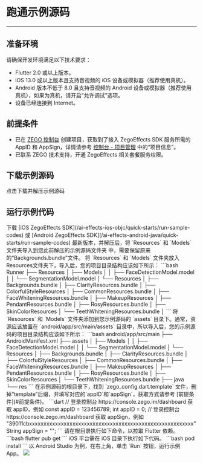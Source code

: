 # 跑通示例源码

---

## 准备环境

请确保开发环境满足以下技术要求：

* Flutter 2.0 或以上版本。
* iOS 13.0 或以上版本且支持音视频的 iOS 设备或模拟器（推荐使用真机）。
* Android 版本不低于 8.0 且支持音视频的 Android 设备或模拟器（推荐使用真机），如果为真机，请开启“允许调试”选项。
* 设备已经连接到 Internet。


## 前提条件

- 已在 [ZEGO 控制台](https://console.zego.im) 创建项目，获取到了接入 ZegoEffects SDK 服务所需的 AppID 和 AppSign，详情请参考 [控制台 - 项目管理](https://doc-zh.zego.im/article/12107) 中的“项目信息”。
- 已联系 ZEGO 技术支持，开通 ZegoEffects 相关套餐服务权限。

## 下载示例源码

<CardGroup cols={1}>
<Card title="示例源码" href="https://storage.zego.im/AIEffect/ZegoEffects/Sourcecode/Flutter/example.zip">
点击下载并解压示例源码
</Card>
</CardGroup>

## 运行示例代码

<Steps>
<Step title="导入资源和模型">
下载 [iOS ZegoEffects SDK](/ai-effects-ios-objc/quick-starts/run-sample-codes) 或 [Android ZegoEffects SDK](/ai-effects-android-java/quick-starts/run-sample-codes) 最新版本，并解压后，将 `Resources` 和 `Models` 文件夹导入到您此前解压的示例源码文件夹 中，需要保留原来的“Backgrounds.bundle”文件。
<Tabs>
<Tab title="iOS">
将 `Resources` 和 `Models` 文件夹放入Resources文件夹下，导入后，您的项目目录结构应该如下所示：
```bash
Runner
├── Resources
│   ├── Models
│   │   ├── FaceDetectionModel.model
│   │   └── SegmentationModel.model
│   └── Resources
│       ├── Backgrounds.bundle
│       ├── ClarityResources.bundle
│       ├── ColorfulStyleResources
│       ├── CommonResources.bundle
│       ├── FaceWhiteningResources.bundle
│       ├── MakeupResources
│       ├── PendantResources.bundle
│       ├── RosyResources.bundle
│       ├── SkinColorResources
│       └── TeethWhiteningResources.bundle
│
```
</Tab>
<Tab title="Android">
将 `Resources` 和 `Models` 文件夹添加到您示例源码的 `assets` 目录下。通常，资源应该放置在 `android/app/src/main/assets` 目录中，所以导入后，您的示例源码的项目目录结构应该如下所示：
```bash
android/app/src/main
├── AndroidManifest.xml
├── assets
│   ├── Models
│   │   ├── FaceDetectionModel.model
│   │   └── SegmentationModel.model
│   └── Resources
│       ├── Backgrounds.bundle
│       ├── ClarityResources.bundle
│       ├── ColorfulStyleResources
│       ├── CommonResources.bundle
│       ├── FaceWhiteningResources.bundle
│       ├── MakeupResources
│       ├── PendantResources.bundle
│       ├── RosyResources.bundle
│       ├── SkinColorResources
│       └── TeethWhiteningResources.bundle
├── java
└── res
```
</Tab>
</Tabs>
</Step>
<Step title="配置鉴权信息">
在示例源码的根目录下，找到 `zego_config.dart.template` 文件，删掉“template”后缀，并填写对应的`appID`和`appSign`，获取方式请参考 [前提条件](#前提条件)。
```dart
// 登录控制台 https://console.zego.im/dashboard 获取 appID，例如 const appID = 123456789;
int appID = 0;  
// 登录控制台 https://console.zego.im/dashboard 获取 appSign，例如 "39011cbxxxxxxxxxxxxxxxxxxxxxxxxxxxxxxxxxxxxxxxxxxxxxxxxxxxxxxxxx"
String appSign = "";
```
</Step>
<Step title="拉取依赖">
请在根目录执行如下命令，以拉取 Flutter 依赖。
```bash
flutter pub get
```
</Step>
<Step title="（可选）执行 pod 命令">
iOS 平台需在 iOS 目录下执行如下代码。
```bash
pod install
```
</Step>
<Step title="运行示例代码">
以 Android Studio 为例，在右上角，单击 `Run` 按钮，运行示例 App。
<Frame width="512" height="auto" caption=""><img src="https://storage.zego.im/sdk-doc/Pics/ZegoEffects/flutter_run.jpeg" /></Frame>
</Step>
</Steps>
